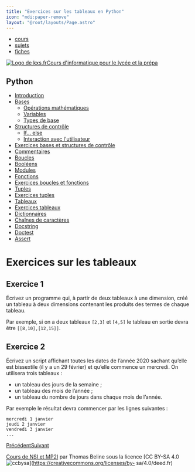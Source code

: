 ```yaml
---
title: "Exercices sur les tableaux en Python"
icon: "mdi:paper-remove"
layout: "@root/layouts/Page.astro"
---
```


  * [cours](https://kxs.fr/cours/)
  * [sujets](https://kxs.fr/sujets/)
  * [fiches](https://kxs.fr/fiches/)

[![Logo de kxs.fr](/img/logo.svg)](https://kxs.fr/)[Cours d'informatique pour
le lycée et la prépa](https://kxs.fr/cours/)

## Python

  * [Introduction](.)
  * [Bases](bases)
    * [Opérations mathématiques](operations)
    * [Variables](variables)
    * [Types de base](types-de-base)
  * [Structures de contrôle](structures-de-controle)
    * [If… else](if-else)
    * [Interaction avec l'utilisateur](interaction)
  * [Exercices bases et structures de contrôle](exercices-bases-structures)
  * [Commentaires](commentaires)
  * [Boucles](boucles)
  * [Booléens](booleens)
  * [Modules](modules)
  * [Fonctions](fonctions)
  * [Exercices boucles et fonctions](exercices-boucles-fonctions)
  * [Tuples](tuples)
  * [Exercices tuples](exercices-tuples)
  * [Tableaux](tableaux)
  * [Exercices tableaux](exercices-tableaux)
  * [Dictionnaires](dictionnaires)
  * [Chaînes de caractères](chaines-de-caracteres)
  * [Docstring](docstring)
  * [Doctest](doctest)
  * [Assert](assert)

# Exercices sur les tableaux

## Exercice 1

Écrivez un programme qui, à partir de deux tableaux à une dimension, créé un
tableau à deux dimensions contenant les produits des termes de chaque tableau.

Par exemple, si on a deux tableaux `[2,3]` et `[4,5]` le tableau en sortie
devra être `[[8,10],[12,15]]`.

## Exercice 2

Écrivez un script affichant toutes les dates de l’année 2020 sachant qu’elle
est bissextile (il y a un 29 février) et qu’elle commence un mercredi. On
utilisera trois tableaux :

  * un tableau des jours de la semaine ;
  * un tableau des mois de l’année ;
  * un tableau du nombre de jours dans chaque mois de l’année.

Par exemple le résultat devra commencer par les lignes suivantes :

    
    
    mercredi 1 janvier
    jeudi 2 janvier
    vendredi 3 janvier
    ...

[Précédent](tableaux)[Suivant](dictionnaires)

[Cours de NSI et MP2I](https://kxs.fr/cours/) par Thomas Beline sous la
licence [CC BY-SA 4.0
![ccbysa](/img/ccbysa.svg)](https://creativecommons.org/licenses/by-
sa/4.0/deed.fr)

